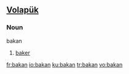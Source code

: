 ==[[Volapük]]==
===Noun===
bakan 
# [[baker]]

[[fr:bakan]]
[[io:bakan]]
[[ku:bakan]]
[[tr:bakan]]
[[vo:bakan]]